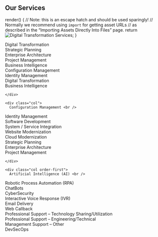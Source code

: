 ## Our Services

render() {
  // Note: this is an escape hatch and should be used sparingly!
  // Normally we recommend using `import` for getting asset URLs
  // as described in the “Importing Assets Directly Into Files” page.
  return  <img src={digitaltransformation.jpg} alt="Digital Transformation Services" />;
}

<div class="container">
  <div class="row">
    <div class="col order-last">
      
Digital Transformation <br />
Strategic Planning <br />
Enterprise Architecture <br />
Project Management <br />
Business Intelligence <br />
Configuration Management <br />
Identity Management <br />
Digital Transformation <br />
Business Intelligence <br />
      
    </div>
    
    <div class="col">
      Configuration Management <br />
Identity Management <br />
Software Development <br />
System / Service Integration <br />
Website Modernization <br />
Cloud Modernization <br />
      Strategic Planning <br />
Enterprise Architecture <br />
Project Management <br />

      
    </div>
    
    <div class="col order-first">
      Artificial Intelligence (AI) <br />
Robotic Process Automation (RPA) <br />
ChatBots <br />
CyberSecurity <br />
Interactive Voice Response (IVR) <br />
Email Delivery <br />
Web Callback <br />
Professional Support – Technology Sharing/Utilization <br />
Professional Support – Engineering/Technical <br />
Management Support – Other <br />
DevSecOps
    </div>
  </div>
</div>


